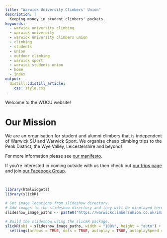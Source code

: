 ```yaml
---
title: "Warwick University Climbers' Union"
description: | 
  Keeping money in student climbers' pockets.
keywords:
  - warwick university climbing
  - warwick university
  - warwick university climbers union
  - climbing
  - students
  - union
  - outdoor climbing
  - warwick sport
  - warwick students union
  - home
  - index
output: 
  distill::distill_article:
    css: style.css
---
```


<style>
body {
text-align: justify}
</style>


Welcome to the WUCU website! 

# Our Mission
We are an organisation for student and alumni climbers that is independent of Warwick SU and Warwick Sport. We organise cheap climbing trips to the Peak District, the Wye Valley, Leicestershire and beyond! 

For more information please see [our manifesto](manifesto.html).

If you're interested in coming outside with us then check out [our trips page](trips.html) and join [our Facebook Group](https://www.facebook.com/groups/3206887099412017){target="_blank"}.

<br>

```r
library(htmlwidgets)
library(slickR)

# Get image locations from slideshow directory.
# Add images to the slideshow directory and they will be displayed here.
slideshow_image_paths <- paste0("https://warwickclimbersunion.co.uk/images/slideshow/", list.files("images/slideshow"))

# Build the slideshow using the slickR package.
slickR(obj = slideshow_image_paths, width = "100%", height = "auto") + 
  settings(arrows = TRUE, dots = TRUE, autoplay = TRUE, autoplaySpeed = 3000, mobileFirst = TRUE)
```



